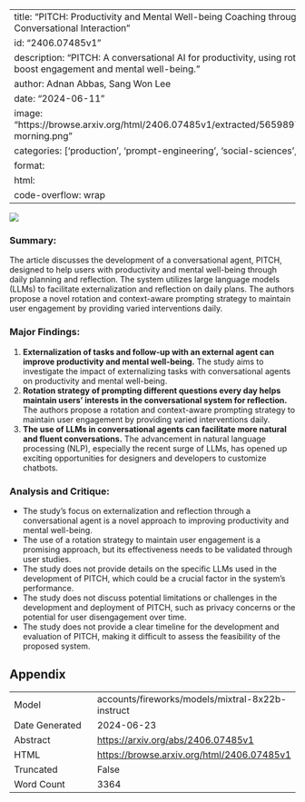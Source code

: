
---
title: "PITCH: Productivity and Mental Well-being Coaching through Daily Conversational Interaction"
id: "2406.07485v1"
description: "PITCH: A conversational AI for productivity, using rotating prompts to boost engagement and mental well-being."
author: Adnan Abbas, Sang Won Lee
date: "2024-06-11"
image: "https://browse.arxiv.org/html/2406.07485v1/extracted/5659897/Figures/scenario1-morning.png"
categories: ['production', 'prompt-engineering', 'social-sciences', 'hci']
format:
  html:
    code-overflow: wrap
---

![](https://browse.arxiv.org/html/2406.07485v1/extracted/5659897/Figures/scenario1-morning.png)

### Summary:

The article discusses the development of a conversational agent, PITCH, designed to help users with productivity and mental well-being through daily planning and reflection. The system utilizes large language models (LLMs) to facilitate externalization and reflection on daily plans. The authors propose a novel rotation and context-aware prompting strategy to maintain user engagement by providing varied interventions daily.

### Major Findings:

1. **Externalization of tasks and follow-up with an external agent can improve productivity and mental well-being.** The study aims to investigate the impact of externalizing tasks with conversational agents on productivity and mental well-being.
2. **Rotation strategy of prompting different questions every day helps maintain users’ interests in the conversational system for reflection.** The authors propose a rotation and context-aware prompting strategy to maintain user engagement by providing varied interventions daily.
3. **The use of LLMs in conversational agents can facilitate more natural and fluent conversations.** The advancement in natural language processing (NLP), especially the recent surge of LLMs, has opened up exciting opportunities for designers and developers to customize chatbots.

### Analysis and Critique:

- The study's focus on externalization and reflection through a conversational agent is a novel approach to improving productivity and mental well-being.
- The use of a rotation strategy to maintain user engagement is a promising approach, but its effectiveness needs to be validated through user studies.
- The study does not provide details on the specific LLMs used in the development of PITCH, which could be a crucial factor in the system's performance.
- The study does not discuss potential limitations or challenges in the development and deployment of PITCH, such as privacy concerns or the potential for user disengagement over time.
- The study does not provide a clear timeline for the development and evaluation of PITCH, making it difficult to assess the feasibility of the proposed system.

## Appendix

|          |          |
|----------|----------|
| Model     | accounts/fireworks/models/mixtral-8x22b-instruct       |
| Date Generated     | 2024-06-23       |
| Abstract | [https://arxiv.org/abs/2406.07485v1](https://arxiv.org/abs/2406.07485v1)        |
| HTML     | [https://browse.arxiv.org/html/2406.07485v1](https://browse.arxiv.org/html/2406.07485v1)       |
| Truncated       | False       |
| Word Count       | 3364       |